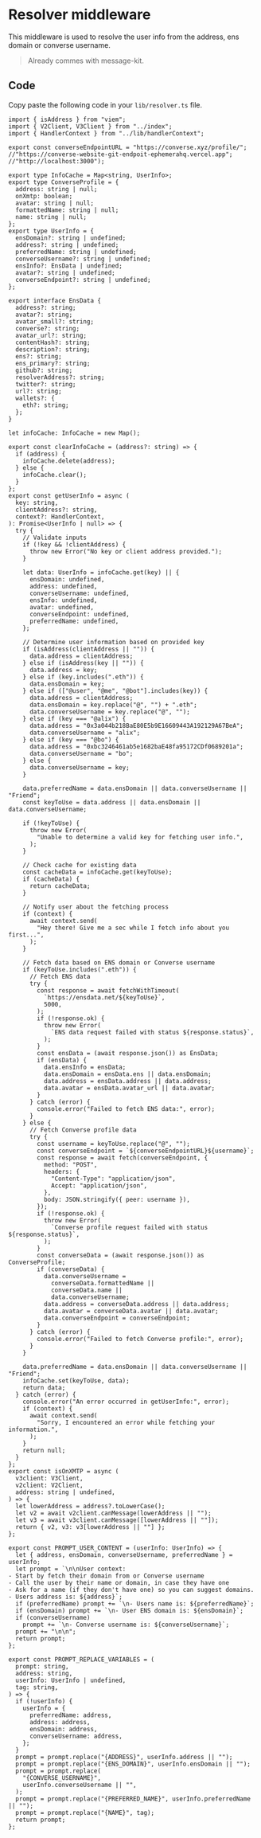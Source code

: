 # Resolver middleware

This middleware is used to resolve the user info from the address, ens domain or converse username.

> Already commes with message-kit.

## Code

Copy paste the following code in your `lib/resolver.ts` file.

```tsx [src/lib/resolver.ts]
import { isAddress } from "viem";
import { V2Client, V3Client } from "../index";
import { HandlerContext } from "../lib/handlerContext";

export const converseEndpointURL = "https://converse.xyz/profile/";
//"https://converse-website-git-endpoit-ephemerahq.vercel.app";
//"http://localhost:3000");

export type InfoCache = Map<string, UserInfo>;
export type ConverseProfile = {
  address: string | null;
  onXmtp: boolean;
  avatar: string | null;
  formattedName: string | null;
  name: string | null;
};
export type UserInfo = {
  ensDomain?: string | undefined;
  address?: string | undefined;
  preferredName: string | undefined;
  converseUsername?: string | undefined;
  ensInfo?: EnsData | undefined;
  avatar?: string | undefined;
  converseEndpoint?: string | undefined;
};

export interface EnsData {
  address?: string;
  avatar?: string;
  avatar_small?: string;
  converse?: string;
  avatar_url?: string;
  contentHash?: string;
  description?: string;
  ens?: string;
  ens_primary?: string;
  github?: string;
  resolverAddress?: string;
  twitter?: string;
  url?: string;
  wallets?: {
    eth?: string;
  };
}

let infoCache: InfoCache = new Map();

export const clearInfoCache = (address?: string) => {
  if (address) {
    infoCache.delete(address);
  } else {
    infoCache.clear();
  }
};
export const getUserInfo = async (
  key: string,
  clientAddress?: string,
  context?: HandlerContext,
): Promise<UserInfo | null> => {
  try {
    // Validate inputs
    if (!key && !clientAddress) {
      throw new Error("No key or client address provided.");
    }

    let data: UserInfo = infoCache.get(key) || {
      ensDomain: undefined,
      address: undefined,
      converseUsername: undefined,
      ensInfo: undefined,
      avatar: undefined,
      converseEndpoint: undefined,
      preferredName: undefined,
    };

    // Determine user information based on provided key
    if (isAddress(clientAddress || "")) {
      data.address = clientAddress;
    } else if (isAddress(key || "")) {
      data.address = key;
    } else if (key.includes(".eth")) {
      data.ensDomain = key;
    } else if (["@user", "@me", "@bot"].includes(key)) {
      data.address = clientAddress;
      data.ensDomain = key.replace("@", "") + ".eth";
      data.converseUsername = key.replace("@", "");
    } else if (key === "@alix") {
      data.address = "0x3a044b218BaE80E5b9E16609443A192129A67BeA";
      data.converseUsername = "alix";
    } else if (key === "@bo") {
      data.address = "0xbc3246461ab5e1682baE48fa95172CDf0689201a";
      data.converseUsername = "bo";
    } else {
      data.converseUsername = key;
    }

    data.preferredName = data.ensDomain || data.converseUsername || "Friend";
    const keyToUse = data.address || data.ensDomain || data.converseUsername;

    if (!keyToUse) {
      throw new Error(
        "Unable to determine a valid key for fetching user info.",
      );
    }

    // Check cache for existing data
    const cacheData = infoCache.get(keyToUse);
    if (cacheData) {
      return cacheData;
    }

    // Notify user about the fetching process
    if (context) {
      await context.send(
        "Hey there! Give me a sec while I fetch info about you first...",
      );
    }

    // Fetch data based on ENS domain or Converse username
    if (keyToUse.includes(".eth")) {
      // Fetch ENS data
      try {
        const response = await fetchWithTimeout(
          `https://ensdata.net/${keyToUse}`,
          5000,
        );
        if (!response.ok) {
          throw new Error(
            `ENS data request failed with status ${response.status}`,
          );
        }
        const ensData = (await response.json()) as EnsData;
        if (ensData) {
          data.ensInfo = ensData;
          data.ensDomain = ensData.ens || data.ensDomain;
          data.address = ensData.address || data.address;
          data.avatar = ensData.avatar_url || data.avatar;
        }
      } catch (error) {
        console.error("Failed to fetch ENS data:", error);
      }
    } else {
      // Fetch Converse profile data
      try {
        const username = keyToUse.replace("@", "");
        const converseEndpoint = `${converseEndpointURL}${username}`;
        const response = await fetch(converseEndpoint, {
          method: "POST",
          headers: {
            "Content-Type": "application/json",
            Accept: "application/json",
          },
          body: JSON.stringify({ peer: username }),
        });
        if (!response.ok) {
          throw new Error(
            `Converse profile request failed with status ${response.status}`,
          );
        }
        const converseData = (await response.json()) as ConverseProfile;
        if (converseData) {
          data.converseUsername =
            converseData.formattedName ||
            converseData.name ||
            data.converseUsername;
          data.address = converseData.address || data.address;
          data.avatar = converseData.avatar || data.avatar;
          data.converseEndpoint = converseEndpoint;
        }
      } catch (error) {
        console.error("Failed to fetch Converse profile:", error);
      }
    }

    data.preferredName = data.ensDomain || data.converseUsername || "Friend";
    infoCache.set(keyToUse, data);
    return data;
  } catch (error) {
    console.error("An error occurred in getUserInfo:", error);
    if (context) {
      await context.send(
        "Sorry, I encountered an error while fetching your information.",
      );
    }
    return null;
  }
};
export const isOnXMTP = async (
  v3client: V3Client,
  v2client: V2Client,
  address: string | undefined,
) => {
  let lowerAddress = address?.toLowerCase();
  let v2 = await v2client.canMessage(lowerAddress || "");
  let v3 = await v3client.canMessage([lowerAddress || ""]);
  return { v2, v3: v3[lowerAddress || ""] };
};

export const PROMPT_USER_CONTENT = (userInfo: UserInfo) => {
  let { address, ensDomain, converseUsername, preferredName } = userInfo;
  let prompt = `\n\nUser context: 
- Start by fetch their domain from or Converse username
- Call the user by their name or domain, in case they have one
- Ask for a name (if they don't have one) so you can suggest domains.
- Users address is: ${address}`;
  if (preferredName) prompt += `\n- Users name is: ${preferredName}`;
  if (ensDomain) prompt += `\n- User ENS domain is: ${ensDomain}`;
  if (converseUsername)
    prompt += `\n- Converse username is: ${converseUsername}`;
  prompt += "\n\n";
  return prompt;
};

export const PROMPT_REPLACE_VARIABLES = (
  prompt: string,
  address: string,
  userInfo: UserInfo | undefined,
  tag: string,
) => {
  if (!userInfo) {
    userInfo = {
      preferredName: address,
      address: address,
      ensDomain: address,
      converseUsername: address,
    };
  }
  prompt = prompt.replace("{ADDRESS}", userInfo.address || "");
  prompt = prompt.replace("{ENS_DOMAIN}", userInfo.ensDomain || "");
  prompt = prompt.replace(
    "{CONVERSE_USERNAME}",
    userInfo.converseUsername || "",
  );
  prompt = prompt.replace("{PREFERRED_NAME}", userInfo.preferredName || "");
  prompt = prompt.replace("{NAME}", tag);
  return prompt;
};
```
